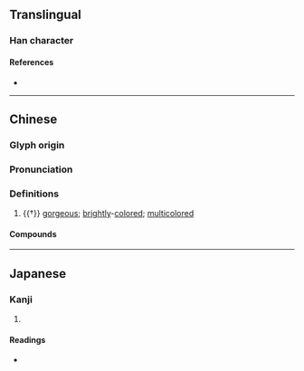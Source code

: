 {{character info}}
==Translingual==

===Han character===
{{Han char|rn=67|rad=文|as=09|sn=13|four=02427|canj=YKHSB,YKISB|ids=⿰文扁}}

====References====
* {{Han ref|kx=0477.120|dkj=13471|dj=0835.120|hdz=32170.210|uh=6592|ud=26002|bh=DDBD|bd=56765}}

----

==Chinese==
{{zh-forms}}

===Glyph origin===
{{Han etym}}

===Pronunciation===
{{zh-pron
|m=bān
|c=baan1
|mc=y
|oc=y
|cat=
}}

===Definitions===
{{zh-hanzi}}

# {{†}} [[gorgeous]]; [[brightly]]-[[colored]]; [[multicolored]]

====Compounds====
{{zh-der|斒斕}}

----

==Japanese==

===Kanji===
{{ja-kanji|grade=|rs=文09}}

# {{rfdef|ja|sort=文09}}

====Readings====
* {{ja-readings|on=はん,へん|kun=まだら}}